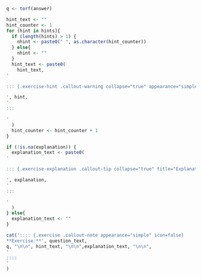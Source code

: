 

```r
q <- torf(answer)

hint_text <- ""
hint_counter <- 1
for (hint in hints){
  if (length(hints) > 1) {
    nhint <- paste0(" ", as.character(hint_counter))
  } else{
    nhint <- ""
  }
  hint_text <- paste0(
    hint_text,
'

::: {.exercise-hint .callout-warning collapse="true" appearance="simple" icon=false title="Hint', nhint,'"}

', hint,
'
:::

'
  )
  hint_counter <- hint_counter + 1
}

if (!is.na(explanation)) {
  explanation_text <- paste0(
'

::: {.exercise-explanation .callout-tip collapse="true" title="Explanation"}

', explanation,
'
:::

'
  )
} else{
  explanation_text <- ""
}

cat(':::: {.exercise .callout-note appearance="simple" icon=false}
**Exercise:**', question_text,
q, "\n\n", hint_text, "\n\n",explanation_text, "\n\n",
'
::::
'
)
```

